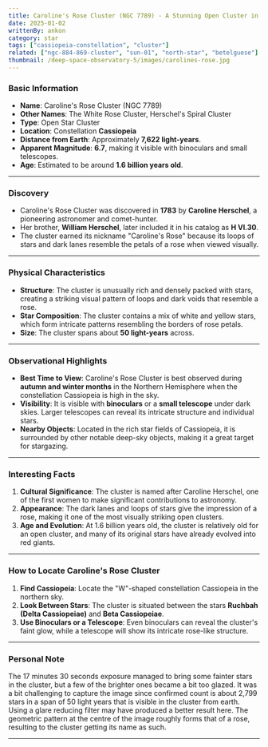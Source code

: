 ```yaml
---
title: Caroline's Rose Cluster (NGC 7789) - A Stunning Open Cluster in Cassiopeia
date: 2025-01-02
writtenBy: ankon
category: star
tags: ["cassiopeia-constellation", "cluster"]
related: ["ngc-884-869-cluster", "sun-01", "north-star", "betelguese"]
thumbnail: /deep-space-observatory-5/images/carolines-rose.jpg
---
```


<Highlight title="Caroline's Rose Cluster (NGC 7789)" subtitle="A Stunning Open Cluster in Cassiopeia" />

### **Basic Information**
- **Name**: Caroline's Rose Cluster (NGC 7789)
- **Other Names**: The White Rose Cluster, Herschel's Spiral Cluster
- **Type**: Open Star Cluster
- **Location**: Constellation **Cassiopeia**
- **Distance from Earth**: Approximately **7,622 light-years**.
- **Apparent Magnitude**: **6.7**, making it visible with binoculars and small telescopes.
- **Age**: Estimated to be around **1.6 billion years old**.

---

### **Discovery**
- Caroline's Rose Cluster was discovered in **1783** by **Caroline Herschel**, a pioneering astronomer and comet-hunter.
- Her brother, **William Herschel**, later included it in his catalog as **H VI.30**.
- The cluster earned its nickname "Caroline's Rose" because its loops of stars and dark lanes resemble the petals of a rose when viewed visually.

---

### **Physical Characteristics**
- **Structure**: The cluster is unusually rich and densely packed with stars, creating a striking visual pattern of loops and dark voids that resemble a rose.
- **Star Composition**: The cluster contains a mix of white and yellow stars, which form intricate patterns resembling the borders of rose petals.
- **Size**: The cluster spans about **50 light-years** across.

---

### **Observational Highlights**
- **Best Time to View**: Caroline's Rose Cluster is best observed during **autumn and winter months** in the Northern Hemisphere when the constellation Cassiopeia is high in the sky.
- **Visibility**: It is visible with **binoculars** or a **small telescope** under dark skies. Larger telescopes can reveal its intricate structure and individual stars.
- **Nearby Objects**: Located in the rich star fields of Cassiopeia, it is surrounded by other notable deep-sky objects, making it a great target for stargazing.

---

### **Interesting Facts**
1. **Cultural Significance**: The cluster is named after Caroline Herschel, one of the first women to make significant contributions to astronomy.
2. **Appearance**: The dark lanes and loops of stars give the impression of a rose, making it one of the most visually striking open clusters.
3. **Age and Evolution**: At 1.6 billion years old, the cluster is relatively old for an open cluster, and many of its original stars have already evolved into red giants.

---

### **How to Locate Caroline's Rose Cluster**
1. **Find Cassiopeia**: Locate the "W"-shaped constellation Cassiopeia in the northern sky.
2. **Look Between Stars**: The cluster is situated between the stars **Ruchbah (Delta Cassiopeiae)** and **Beta Cassiopeiae**.
3. **Use Binoculars or a Telescope**: Even binoculars can reveal the cluster's faint glow, while a telescope will show its intricate rose-like structure.

---

### **Personal Note**
The 17 minutes 30 seconds exposure managed to bring some fainter stars in the cluster, but
a few of the brighter ones became a bit too glazed. It was a bit challenging to capture the image
since confirmed count is about 2,799 stars in a span of 50 light years that is visible in the cluster
from earth. Using a glare reducing filter may have produced a better result here. The geometric
pattern at the centre of the image roughly forms that of a rose, resulting to the cluster
getting its name as such.

---
